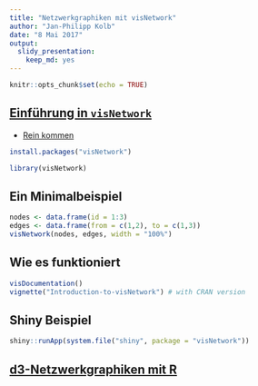 ```yaml
---
title: "Netzwerkgraphiken mit visNetwork"
author: "Jan-Philipp Kolb"
date: "8 Mai 2017"
output: 
  slidy_presentation: 
    keep_md: yes
---
```


```r
knitr::opts_chunk$set(echo = TRUE)
```

## [Einführung in `visNetwork`](https://cran.r-project.org/web/packages/visNetwork/vignettes/Introduction-to-visNetwork.html)

- [Rein kommen](http://datastorm-open.github.io/visNetwork/)

```r
install.packages("visNetwork")
```


```r
library(visNetwork)
```

## Ein Minimalbeispiel

```r
nodes <- data.frame(id = 1:3)
edges <- data.frame(from = c(1,2), to = c(1,3))
visNetwork(nodes, edges, width = "100%")
```
<!--
![](figure/VisNetMinimal.PNG)
-->
## Wie es funktioniert

```r
visDocumentation()
vignette("Introduction-to-visNetwork") # with CRAN version
```

## Shiny Beispiel

```r
shiny::runApp(system.file("shiny", package = "visNetwork"))
```


## [d3-Netzwerkgraphiken mit R](https://www.r-bloggers.com/visualizing-with-d3-javascript-network-graphs-from-r/)